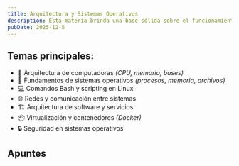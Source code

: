 ```yaml
---
title: Arquitectura y Sistemas Operativos
description: Esta materia brinda una base sólida sobre el funcionamiento interno de las computadoras y los sistemas operativos.
pubDate: 2025-12-5
---
```


## Temas principales:

- 🧱 Arquitectura de computadoras _(CPU, memoria, buses)_
- 🧵 Fundamentos de sistemas operativos _(procesos, memoria, archivos)_
- 💻 Comandos Bash y scripting en Linux
- 🌐 Redes y comunicación entre sistemas
- 🏗️ Arquitectura de software y servicios
- 📦 Virtualización y contenedores _(Docker)_
- 🔒 Seguridad en sistemas operativos

## Apuntes

<div class="flex flex-wrap gap">
  <CardLink
    title="Introducción a la arquitectura de computadoras"
    description="La arquitectura de computadoras estudia la estructura, organización y funcionamiento interno de los sistemas computaci..."
    href="/apuntes/tup/primer-cuatrimestre/ayso/temas/introduccion-a-la-arquitectura-de-computadoras"
  />
  <CardLink
    title="Introducción a los sistemas operativos"
    description="Un sistema operativo (SO) es el software fundamental que actúa como intermediario entre el hardware de la computadora y..."
    href="/apuntes/tup/primer-cuatrimestre/ayso/temas/introduccion-a-los-sistemas-operativos"
  />
  <CardLink
    title="Introducción a scripting (Bash)"
    description="Bash (Bourne Again SHell) es un intérprete de comandos y lenguaje de programación de scripts que sirve como interfaz entre el usuario y..."
    href="/apuntes/tup/primer-cuatrimestre/ayso/temas/introduccion-a-scripting-bash"
  />
</div>
